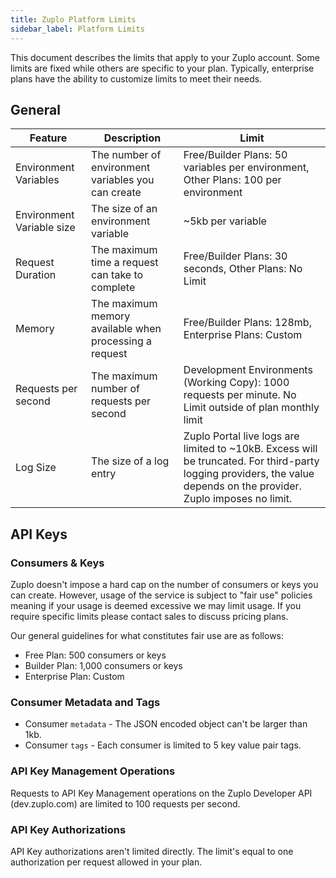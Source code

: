 ```yaml
---
title: Zuplo Platform Limits
sidebar_label: Platform Limits
---
```


This document describes the limits that apply to your Zuplo account. Some limits
are fixed while others are specific to your plan. Typically, enterprise plans
have the ability to customize limits to meet their needs.

## General

| Feature                   | Description                                            | Limit                                                                                                                                                                |
| ------------------------- | ------------------------------------------------------ | -------------------------------------------------------------------------------------------------------------------------------------------------------------------- |
| Environment Variables     | The number of environment variables you can create     | Free/Builder Plans: 50 variables per environment, Other Plans: 100 per environment                                                                                   |
| Environment Variable size | The size of an environment variable                    | ~5kb per variable                                                                                                                                                    |
| Request Duration          | The maximum time a request can take to complete        | Free/Builder Plans: 30 seconds, Other Plans: No Limit                                                                                                                |
| Memory                    | The maximum memory available when processing a request | Free/Builder Plans: 128mb, Enterprise Plans: Custom                                                                                                                  |
| Requests per second       | The maximum number of requests per second              | Development Environments (Working Copy): 1000 requests per minute. No Limit outside of plan monthly limit                                                            |
| Log Size                  | The size of a log entry                                | Zuplo Portal live logs are limited to ~10kB. Excess will be truncated. For third-party logging providers, the value depends on the provider. Zuplo imposes no limit. |

## API Keys

### Consumers & Keys

Zuplo doesn't impose a hard cap on the number of consumers or keys you can
create. However, usage of the service is subject to "fair use" policies meaning
if your usage is deemed excessive we may limit usage. If you require specific
limits please contact sales to discuss pricing plans.

Our general guidelines for what constitutes fair use are as follows:

- Free Plan: 500 consumers or keys
- Builder Plan: 1,000 consumers or keys
- Enterprise Plan: Custom

### Consumer Metadata and Tags

- Consumer `metadata` - The JSON encoded object can't be larger than 1kb.
- Consumer `tags` - Each consumer is limited to 5 key value pair tags.

### API Key Management Operations

Requests to API Key Management operations on the Zuplo Developer API
(dev.zuplo.com) are limited to 100 requests per second.

### API Key Authorizations

API Key authorizations aren't limited directly. The limit's equal to one
authorization per request allowed in your plan.
